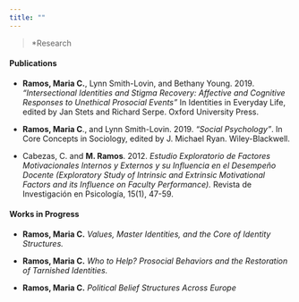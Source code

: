 ```yaml
---
title: ""
---
```


>*Research

#### Publications

* **Ramos, Maria C.**, Lynn Smith-Lovin, and Bethany Young. 2019. *“Intersectional Identities and Stigma Recovery: Affective and Cognitive Responses to Unethical Prosocial Events”* In Identities in Everyday Life, edited by Jan Stets and Richard Serpe. Oxford University Press. 

* **Ramos, Maria C**., and Lynn Smith-Lovin. 2019. *“Social Psychology"*. In Core Concepts in Sociology, edited by J. Michael Ryan. Wiley-Blackwell.

* Cabezas, C. and **M. Ramos**. 2012. *Estudio Exploratorio de Factores Motivacionales Internos y Externos y su Influencia en el Desempeño Docente (Exploratory Study of Intrinsic and Extrinsic Motivational Factors and its Influence on Faculty Performance).* Revista de Investigación en Psicología, 15(1), 47-59. 

#### Works in Progress

* **Ramos, Maria C.** *Values, Master Identities, and the Core of Identity Structures.*

* **Ramos, Maria C.** *Who to Help? Prosocial Behaviors and the Restoration of Tarnished Identities.*

* **Ramos, Maria C.** *Political Belief Structures Across Europe*
